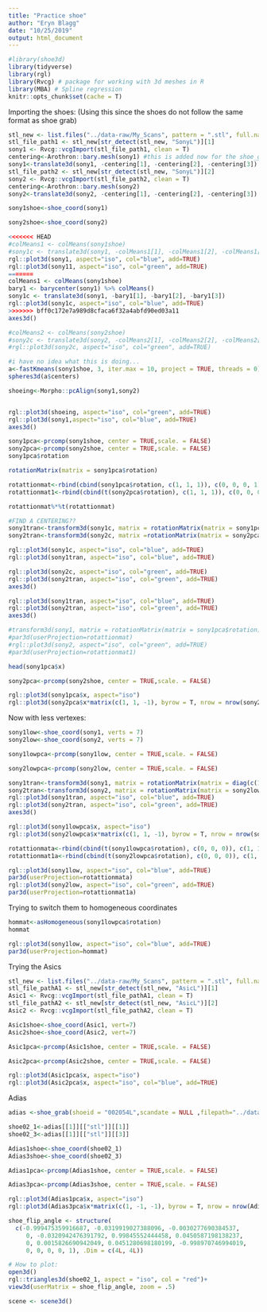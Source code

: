 ```yaml
---
title: "Practice shoe"
author: "Eryn Blagg"
date: "10/25/2019"
output: html_document
---
```




```r
#library(shoe3d)
library(tidyverse)
library(rgl)
library(Rvcg) # package for working with 3d meshes in R
library(MBA) # Spline regression
knitr::opts_chunk$set(cache = T)
```

Importing the shoes: (Using this since the shoes do not follow the same format as shoe grab)
```r
stl_new <- list.files("../data-raw/My_Scans", pattern = ".stl", full.names = T)
stl_file_path1 <- stl_new[str_detect(stl_new, "SonyL")][1]
sony1 <- Rvcg::vcgImport(stl_file_path1, clean = T)
centering<-Arothron::bary.mesh(sony1) #this is added now for the shoe_grab for the longitudinal shoes
sony1<-translate3d(sony1, -centering[1], -centering[2], -centering[3])
stl_file_path2 <- stl_new[str_detect(stl_new, "SonyL")][2]
sony2 <- Rvcg::vcgImport(stl_file_path2, clean = T)
centering<-Arothron::bary.mesh(sony2)
sony2<-translate3d(sony2, -centering[1], -centering[2], -centering[3])
```


```r

sony1shoe<-shoe_coord(sony1)

sony2shoe<-shoe_coord(sony2)
```

```r
<<<<<<< HEAD
#colMeans1 <- colMeans(sony1shoe)
#sony1c <- translate3d(sony1, -colMeans1[1], -colMeans1[2], -colMeans1[3])
rgl::plot3d(sony1, aspect="iso", col="blue", add=TRUE)
rgl::plot3d(sony11, aspect="iso", col="green", add=TRUE)
=======
colMeans1 <- colMeans(sony1shoe)
bary1 <- barycenter(sony1) %>% colMeans()
sony1c <- translate3d(sony1, -bary1[1], -bary1[2], -bary1[3])
rgl::plot3d(sony1c, aspect="iso", col="blue", add=TRUE)
>>>>>>> bff0c172e7a989d8cfaca6f32a4abfd90ed03a11
axes3d()

#colMeans2 <- colMeans(sony2shoe)
#sony2c <- translate3d(sony2, -colMeans2[1], -colMeans2[2], -colMeans2[3])
#rgl::plot3d(sony2c, aspect="iso", col="green", add=TRUE)

```

```r

#i have no idea what this is doing... 
a<-fastKmeans(sony1shoe, 3, iter.max = 10, project = TRUE, threads = 0)
spheres3d(a$centers)
```


```r
shoeing<-Morpho::pcAlign(sony1,sony2)
```

```r

```


```r
rgl::plot3d(shoeing, aspect="iso", col="green", add=TRUE)
rgl::plot3d(sony1,aspect="iso", col="blue", add=TRUE)
axes3d()
```




```r
sony1pca<-prcomp(sony1shoe, center = TRUE,scale. = FALSE)
sony2pca<-prcomp(sony2shoe, center = TRUE,scale. = FALSE)
sony1pca$rotation


```

```r
rotationMatrix(matrix = sony1pca$rotation)
```







```r
rotattionmat<-rbind(cbind(sony1pca$rotation, c(1, 1, 1)), c(0, 0, 0, 1))
rotattionmat1<-rbind(cbind(t(sony2pca$rotation), c(1, 1, 1)), c(0, 0, 0, 1))
```


```r
rotattionmat%*%t(rotattionmat)
```




```r
#FIND A CENTERING??
sony1tran<-transform3d(sony1c, matrix = rotationMatrix(matrix = sony1pca$rotation))
sony2tran<-transform3d(sony2c, matrix =rotationMatrix(matrix = sony2pca$rotation))

rgl::plot3d(sony1c, aspect="iso", col="blue", add=TRUE)
rgl::plot3d(sony1tran, aspect="iso", col="blue", add=TRUE)

rgl::plot3d(sony2c, aspect="iso", col="green", add=TRUE)
rgl::plot3d(sony2tran, aspect="iso", col="green", add=TRUE)
axes3d()

rgl::plot3d(sony1tran, aspect="iso", col="blue", add=TRUE)
rgl::plot3d(sony2tran, aspect="iso", col="green", add=TRUE)
axes3d()

#transform3d(sony1, matrix = rotationMatrix(matrix = sony1pca$rotation))
#par3d(userProjection=rotattionmat)
#rgl::plot3d(sony2, aspect="iso", col="green", add=TRUE)
#par3d(userProjection=rotattionmat1)
```




```r
head(sony1pca$x)
```


```r
sony2pca<-prcomp(sony2shoe, center = TRUE,scale. = FALSE)
```

```r
rgl::plot3d(sony1pca$x, aspect="iso")
rgl::plot3d(sony2pca$x*matrix(c(1, 1, -1), byrow = T, nrow = nrow(sony2pca$x), ncol = 3), aspect="iso", col="blue", add=TRUE)
```


Now with less vertexes: 
```r

sony1low<-shoe_coord(sony1, verts = 7)
sony2low<-shoe_coord(sony2, verts = 7)
```


                                                
```r
sony1lowpca<-prcomp(sony1low, center = TRUE,scale. = FALSE)
```



```r
sony2lowpca<-prcomp(sony2low, center = TRUE,scale. = FALSE)
```

```r
sony1tran<-transform3d(sony1, matrix = rotationMatrix(matrix = diag(c(1,-1,1)) %*% sony1lowpca$rotation))
sony2tran<-transform3d(sony2, matrix = rotationMatrix(matrix = sony2lowpca$rotation))
rgl::plot3d(sony1tran, aspect="iso", col="blue", add=TRUE)
rgl::plot3d(sony2tran, aspect="iso", col="green", add=TRUE)
axes3d()
```









```r
rgl::plot3d(sony1lowpca$x, aspect="iso")
rgl::plot3d(sony2lowpca$x*matrix(c(1, 1, -1), byrow = T, nrow = nrow(sony2lowpca$x), ncol = 3), aspect="iso", col="grey", add=TRUE)
```

```r
rotattionmata<-rbind(cbind(t(sony1lowpca$rotation), c(0, 0, 0)), c(1, 1, 1, 1))
rotattionmat1a<-rbind(cbind(t(sony2lowpca$rotation), c(0, 0, 0)), c(1, 1, 1, 1))
```

```r
rgl::plot3d(sony1low, aspect="iso", col="blue", add=TRUE)
par3d(userProjection=rotattionmata)
rgl::plot3d(sony2low, aspect="iso", col="green", add=TRUE)
par3d(userProjection=rotattionmat1a)
```



Trying to switch them to homogeneous coordinates 



```r
hommat<-asHomogeneous(sony1lowpca$rotation)
hommat
```

```r
rgl::plot3d(sony1low, aspect="iso", col="blue", add=TRUE)
par3d(userProjection=hommat)
```

















Trying the Asics

```r
stl_new <- list.files("../data-raw/My_Scans", pattern = ".stl", full.names = T)
stl_file_pathA1 <- stl_new[str_detect(stl_new, "AsicL")][1]
Asic1 <- Rvcg::vcgImport(stl_file_pathA1, clean = T)
stl_file_pathA2 <- stl_new[str_detect(stl_new, "AsicL")][2]
Asic2 <- Rvcg::vcgImport(stl_file_pathA2, clean = T)
```


```r

Asic1shoe<-shoe_coord(Asic1, vert=7)
Asic2shoe<-shoe_coord(Asic2, vert=7)
```



```r
Asic1pca<-prcomp(Asic1shoe, center = TRUE,scale. = FALSE)
```



```r
Asic2pca<-prcomp(Asic2shoe, center = TRUE,scale. = FALSE)
```

```r
rgl::plot3d(Asic1pca$x, aspect="iso")
rgl::plot3d(Asic2pca$x, aspect="iso", col="blue", add=TRUE)
```














Adias 

```r
adias <-shoe_grab(shoeid = "002054L",scandate = NULL ,filepath="../data-raw")
```

```r
shoe02_1<-adias[[1]][["stl"]][[1]]
shoe02_3<-adias[[1]][["stl"]][[3]]
```


```r
Adias1shoe<-shoe_coord(shoe02_1)
Adias3shoe<-shoe_coord(shoe02_3)
```

```r
Adias1pca<-prcomp(Adias1shoe, center = TRUE,scale. = FALSE)
```



```r
Adias3pca<-prcomp(Adias3shoe, center = TRUE,scale. = FALSE)
```


```r
rgl::plot3d(Adias1pca$x, aspect="iso")
rgl::plot3d(Adias3pca$x*matrix(c(1, -1, -1), byrow = T, nrow = nrow(Adias3pca$x), ncol = 3), aspect="iso", col="grey", add=TRUE)
```


```r
shoe_flip_angle <- structure(
  c(-0.999475359916687, -0.0319919027388096, -0.0030277690384537, 
     0, -0.0320942476391792, 0.99845552444458, 0.0450587198138237, 
     0, 0.0015826690942049, 0.0451280698180199, -0.998970746994019, 
     0, 0, 0, 0, 1), .Dim = c(4L, 4L)) 

# How to plot:
open3d()
rgl::triangles3d(shoe02_1, aspect = "iso", col = "red")+
view3d(userMatrix = shoe_flip_angle, zoom = .5)

scene <- scene3d()
```





